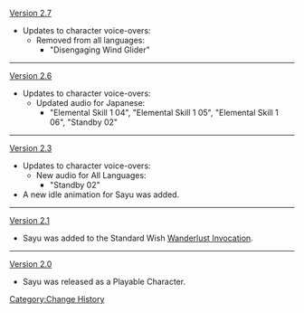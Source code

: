 [[Version 2.7]]
*Updates to character voice-overs:
**Removed from all languages:
***"Disengaging Wind Glider"
----
[[Version 2.6]]
*Updates to character voice-overs:
**Updated audio for Japanese:
*** "Elemental Skill 1 04", "Elemental Skill 1 05", "Elemental Skill 1 06", "Standby 02"
----
[[Version 2.3]]
*Updates to character voice-overs:
**New audio for All Languages:
***"Standby 02"
*A new idle animation for Sayu was added.
{{Preview
|size=130px
|file    = Idle Sayu 2
}}
----
[[Version 2.1]]
* Sayu was added to the Standard Wish [[Wanderlust Invocation]].
----
[[Version 2.0]]
* Sayu was released as a Playable Character.
<noinclude>[[Category:Change History]]</noinclude>